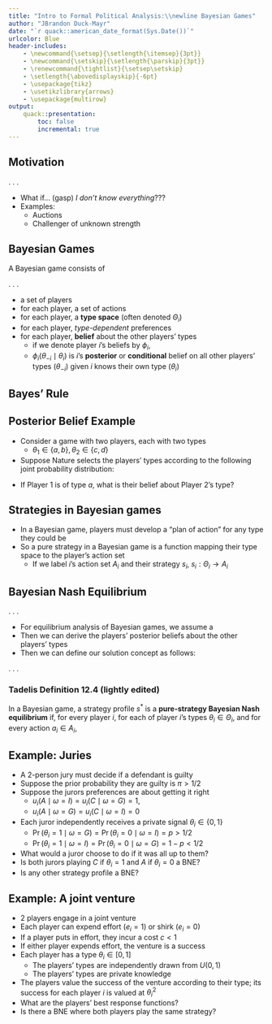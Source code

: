```yaml
---
title: "Intro to Formal Political Analysis:\\newline Bayesian Games"
author: "JBrandon Duck-Mayr"
date: "`r quack::american_date_format(Sys.Date())`"
urlcolor: Blue
header-includes:
    - \newcommand{\setsep}{\setlength{\itemsep}{3pt}}
    - \newcommand{\setskip}{\setlength{\parskip}{3pt}}
    - \renewcommand{\tightlist}{\setsep\setskip}
    - \setlength{\abovedisplayskip}{-6pt}
    - \usepackage{tikz}
    - \usetikzlibrary{arrows}
    - \usepackage{multirow}
output:
    quack::presentation:
        toc: false
        incremental: true
---
```


## Motivation

. . .

- What if... (gasp) *I don't know everything*???
- Examples:
  + Auctions
  + Challenger of unknown strength

## Bayesian Games

A Bayesian game consists of

. . .

- a set of players
- for each player, a set of actions
- for each player, a **type space** (often denoted $\Theta_i$)
- for each player, *type-dependent* preferences
- for each player, **belief** about the other players' types
  + if we denote player $i$'s beliefs by $\phi_i$,
  + $\phi_i\left(\theta_{-i}\mid\theta_i\right)$ is $i$'s **posterior** or **conditional** belief on all other players' types ($\theta_{-i}$) given $i$ knows their own type ($\theta_i$)

## Bayes' Rule

\only<1-7>{
\begin{itemize}
\tightlist
\item<1-> So we need to be able to talk about \textbf{conditional probability}
\begin{itemize}
\tightlist
\item<2-> That is, what's the probability of something \textit{given} other information you have?
\item<3-> Example: Do you think it's more likely to rain after you see dark clouds?
\end{itemize}
\item<4-> Compare this to \textbf{unconditional probability}
\begin{itemize}
\tightlist
\item<5-> Example: What's the odds you think it'll rain on any given day?
\end{itemize}
\item<6-> We call the unconditional probability of an event your \textbf{prior} belief, and the conditional probability after receiving some information your \textbf{posterior} belief
\item<7-> Reverend Thomas Bayes defined formulae for calculating posterior probabilities, so we call this a \textit{Bayesian update} and the formula for posterior probability \textit{Bayes' rule}
\end{itemize}
}

\only<8>{
Definition of conditional probability:

$$
{\color{BurntOrange}\Pr\left(B \mid A\right)} = \frac{\color{Blue}\Pr\left(A \cap B \right)}{\color{Green}\Pr\left(A\right)}
$$

\begin{table}
\centering
\begin{tabular}{cl}
{\color{BurntOrange}$\Pr\left(B \mid A\right)$} & conditional probability of $B$ given $A$ \\[0.5em]
{\color{Blue}$\Pr\left(A \cap B \right)$} & joint probability of $A$ and $B$ \\[0.5em]
{\color{Green}$\Pr\left(A\right)$} & prior or marginal probability of $A$
\end{tabular}
\end{table}
}

\only<9>{
Intuition behind conditional probability:
\begin{figure}
\centering
\begin{tikzpicture}[fill=gray]
    \draw[fill = red, draw = black, opacity = 0.25] (0,0) circle [radius = 2];
    \draw[fill = blue, draw = black, opacity = 0.25] (2,0) circle [radius = 2];
    \draw (-3, -3) rectangle (5, 3) node [below left] {$U$};
    \node at (-0.5, 0) [left] {$A$};
    \node at (2.5, 0) [right] {$B$};
    \node at (1, 0) {$A \cap B$};
\end{tikzpicture}
\end{figure}
}

\only<10-11>{
Bayes' rule:

$$
\Pr\left(B \mid A\right) = \frac{\Pr\left(B\right)\Pr\left(A \mid B\right)}{\Pr\left(A\right)}
$$

\invisible<10>{
\vspace*{2em}

Sometimes it's more useful to use this alternate formulation:

$$
\Pr\left(B \mid A\right) = \frac{\Pr\left(B\right)\Pr\left(A \mid B\right)}{\Pr\left(A \mid B\right) \Pr\left(B\right) + \Pr\left(A \mid \neg B\right) \Pr\left(\neg B\right)}
$$
}
}

## Posterior Belief Example

- Consider a game with two players, each with two types
  + $\theta_1 \in \{a, b\}, \theta_2 \in \{c, d\}$
- Suppose Nature selects the players' types according to the following joint probability distribution:

\invisible<1-2>{
\begin{table}
\setlength{\extrarowheight}{2pt}
\begin{tabular}{cc|c|c|}
& \multicolumn{1}{c}{} & \multicolumn{2}{c}{Player 2}\\
& \multicolumn{1}{c}{} & \multicolumn{1}{c}{$c$}  & \multicolumn{1}{c}{$d$} \\\cline{3-4}
\multirow{2}*{Player 1}  & $a$ & $1/6$ & $1/3$ \\\cline{3-4}
& $b$ & $1/3$ & $1/6$ \\\cline{3-4}
\end{tabular}
\end{table}
\vspace*{1em}
}

- If Player 1 is of type $a$, what is their belief about Player 2's type?

## Strategies in Bayesian games

- In a Bayesian game, players must develop a "plan of action" for any type they could be
- So a pure strategy in a Bayesian game is a function mapping their type space to the player's action set
  + If we label $i$'s action set $A_i$ and their strategy $s_i$, $s_i : \Theta_i \to A_i$

## Bayesian Nash Equilibrium

. . .

- For equilibrium analysis of Bayesian games, we assume a \textbf{common prior}
- Then we can derive the players' posterior beliefs about the other players' types
- Then we can define our solution concept as follows:

. . .

::: {.block}
### Tadelis Definition 12.4 (lightly edited)
In a Bayesian game, a strategy profile $s^\ast$ is a **pure-strategy Bayesian Nash equilibrium** if, for every player $i$, for each of player $i$'s types $\theta_i \in \Theta_i$, and for every action $a_i \in A_i$,
\begin{equation*}
\begin{split}
\sum_{\theta_{-i} \in \Theta_{-i}} & \phi_i(\theta_{-i}\mid\theta_i) \, u_i(s_i^\ast(\theta_i), s_{-i}^\ast(\theta_{-i}); \theta_i) \\
& \geq \sum_{\theta_{-i} \in \Theta_{-i}} \phi_i(\theta_{-i}\mid\theta_i) \, u_i(a_i, s_{-i}^\ast(\theta_{-i}); \theta_i)
\end{split}
\end{equation*}
:::

## Example: Juries

- A 2-person jury must decide if a defendant is guilty
- Suppose the prior probability they are guilty is $\pi > 1/2$
- Suppose the jurors preferences are about getting it right
  + $u_i(A \mid \omega = I) = u_i(C \mid \omega = G) = 1$,
  + $u_i(A \mid \omega = G) = u_i(C \mid \omega = I) = 0$
- Each juror independently receives a private signal $\theta_i \in \{0, 1\}$
  + $\Pr\left( \theta_i = 1 \mid \omega = G \right) = \Pr\left( \theta_i = 0 \mid \omega = I \right) = p > 1/2$
  + $\Pr\left( \theta_i = 1 \mid \omega = I \right) = \Pr\left( \theta_i = 0 \mid \omega = G \right) = 1 - p < 1/2$
- What would a juror choose to do if it was all up to them?
- Is both jurors playing $C$ if $\theta_i = 1$ and $A$ if $\theta_i = 0$ a BNE?
- Is any other strategy profile a BNE?

\tiny\textcolor{gray}{(Example adapted from Tadelis Section 12.4)}

## Example: A joint venture

- 2 players engage in a joint venture
- Each player can expend effort ($e_i = 1$) or shirk ($e_i = 0$)
- If a player puts in effort, they incur a cost $c < 1$
- If either player expends effort, the venture is a success
- Each player has a type $\theta_i \in [0, 1]$
  + The players' types are independently drawn from $U(0, 1)$
  + The players' types are private knowledge
- The players value the success of the venture according to their type; its success for each player $i$ is valued at $\theta_i^2$
- What are the players' best response functions?
- Is there a BNE where both players play the same strategy?

\tiny\textcolor{gray}{(Example adapted from Tadelis Section 12.2.2)}
